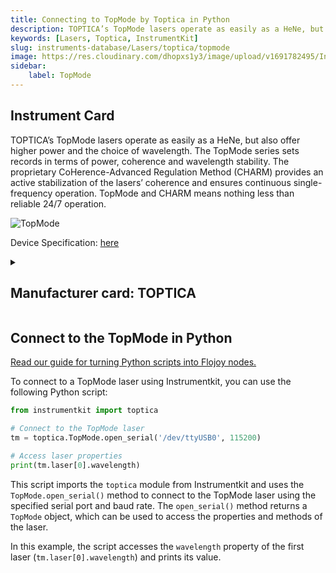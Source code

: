 ```yaml
---
title: Connecting to TopMode by Toptica in Python
description: TOPTICA’s TopMode lasers operate as easily as a HeNe, but also offer higher power and the choice of wavelength. The TopMode series sets records in terms of power, coherence and wavelength stability. The proprietary CoHerence-Advanced Regulation Method (CHARM) provides an active stabilization of the lasers’ coherence and ensures continuous single-frequency operation. TopMode and CHARM means nothing less than reliable 24/7 operation.
keywords: [Lasers, Toptica, InstrumentKit] 
slug: instruments-database/Lasers/toptica/topmode 
image: https://res.cloudinary.com/dhopxs1y3/image/upload/v1691782495/Instruments/Lasers/TopMode/TopMode.jpg
sidebar:
    label: TopMode 
---
```



## Instrument Card

TOPTICA’s TopMode lasers operate as easily as a HeNe, but also offer higher power and the choice of wavelength. The TopMode series sets records in terms of power, coherence and wavelength stability. The proprietary CoHerence-Advanced Regulation Method (CHARM) provides an active stabilization of the lasers’ coherence and ensures continuous single-frequency operation. TopMode and CHARM means nothing less than reliable 24/7 operation.

![TopMode](https://res.cloudinary.com/dhopxs1y3/image/upload/v1691782495/Instruments/Lasers/TopMode/TopMode.jpg)

Device Specification: [here](https://www.toptica.com/fileadmin/Editors_English/11_brochures_datasheets/01_brochures/toptica_BR_TopMode.pdf)

<details style={{ marginTop: "15px"}}>
<summary><h2 style={{display:'inline'}}>Manufacturer card: TOPTICA</h2></summary>

![TOPTICA](https://res.cloudinary.com/dhopxs1y3/image/upload/v1692806151/Instruments/Vendor%20Logos/Toptica.png)

TOPTICA Photonics is a manufacturer of [lasers](https://en.wikipedia.org/wiki/Laser) for quantum technologies, biophotonics and material inspection

- Headquarters: Germany
- Yearly Revenue (millions, USD): 75
- Vendor Website: [here](https://www.toptica.com/)

</details>


<FeaturedInstrumentVideo category="LASERS" />

## Connect to the TopMode in Python

[Read our guide for turning Python scripts into Flojoy nodes.](https://docs.flojoy.ai/contribution/blocks/custom-flojoy-block/)



<Tabs>
<TabItem value="Flojoy" label="Flojoy" className="flojoy-instrument-tabs">

<SectionsCard category="LASERS" manufacturer="Toptica"></SectionsCard>

</TabItem>
<TabItem value="InstrumentKit" label="InstrumentKit">

To connect to a TopMode laser using Instrumentkit, you can use the following Python script:

```python
from instrumentkit import toptica

# Connect to the TopMode laser
tm = toptica.TopMode.open_serial('/dev/ttyUSB0', 115200)

# Access laser properties
print(tm.laser[0].wavelength)
```

This script imports the `toptica` module from Instrumentkit and uses the `TopMode.open_serial()` method to connect to the TopMode laser using the specified serial port and baud rate. The `open_serial()` method returns a `TopMode` object, which can be used to access the properties and methods of the laser.

In this example, the script accesses the `wavelength` property of the first laser (`tm.laser[0].wavelength`) and prints its value.

</TabItem>
</Tabs>